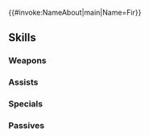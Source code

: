 {{#invoke:NameAbout|main|Name=Fir}}{{HeroPage Tabs}}
{{Hero Infobox
|Name=Fir
|Title=Swordmaiden
|WeaponType=Red Sword
|MoveType=Infantry
|Origin=Fire Emblem: The Binding Blade
|Gender=Female
|actorEN=Liv Strander
|actorJP=日笠陽子
|artist=kiyu
|artist-extra=Trys Inc.
|randomStartTime=2023-07-08T07:00:00Z
|additionDate=June 7, 2023
|releaseDate=June 8, 2023
|poolDate=June 30, 2023
|poolRarities=5
|cv1=5
|cv2=800600
|TagID=開花フィル
|InternalID=957
|Properties=ascended,tiara
|description=With blade in hand, has worked to polish her skills, following in her mother's shadow. Appears in Fire Emblem: The Binding Blade.
}}
{{Stats Page
|Lv1HP=18|Lv1ATK=11|Lv1SPD=16|Lv1DEF=6|Lv1RES=4
|GRHP=55|GRATK=75|GRSPD=70|GRDEF=65|GRRES=40
}}
==Skills==
===Weapons===
{{Weapons Table
|weapon1=Iron Sword
|weapon1Default=1
|weapon1Unlock=1
|weapon2=Steel Sword
|weapon2Default=2
|weapon2Unlock=2
|weapon3=Wo Dao
|weapon3Default=4
|weapon3Unlock=3
|weapon4=Vassal-Saint Steel
|weapon4Default=5
|weapon4Unlock=5
}}
===Assists===
{{Assists Table}}
===Specials===
{{Specials Table
|special1=Night Sky
|special1Default=4
|special1Unlock=3
|special2=Glimmer
|special2Unlock=4
}}
===Passives===
{{Passives Table
|passiveA1=Atk/Spd Finish 1
|passiveA2=Atk/Spd Finish 2
|passiveA3=Atk/Spd Finish 3
|passiveA4=Atk/Spd Finish 4
|passiveA1Unlock=2
|passiveA2Unlock=3
|passiveA3Unlock=4
|passiveA4Unlock=5
|passiveB1=Null Follow-Up 1
|passiveB2=Null Follow-Up 2
|passiveB3=Null Follow-Up 3
|passiveB4=Phys. Null Follow
|passiveB1Unlock=2
|passiveB2Unlock=3
|passiveB3Unlock=4
|passiveB4Unlock=5
|passiveC1=Atk/Spd Oath 1
|passiveC2=Atk/Spd Oath 2
|passiveC3=Atk/Spd Oath 3
|passiveC4=Atk/Spd Oath 4
|passiveC1Unlock=2
|passiveC2Unlock=3
|passiveC3Unlock=4
|passiveC4Unlock=5
}}
{{Heroes Navbox}}